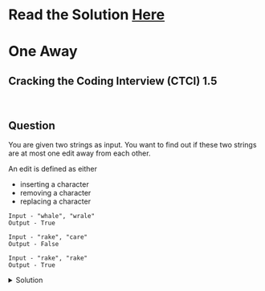 # Read the Solution [Here](https://quastor.org/cracking-the-coding-interview/arrays-and-strings/one-away)

# One Away

## Cracking the Coding Interview (CTCI) 1.5

<br />

## Question

You are given two strings as input. You want to find out if these two strings are at most one edit away from each other.

An edit is defined as either

- inserting a character
- removing a character
- replacing a character

```
Input - "whale", "wrale"
Output - True

Input - "rake", "care"
Output - False

Input - "rake", "rake"
Output - True
```

<details>
  <summary>Solution</summary>


We can first check the lengths of the two strings. If the lengths differ by more than 1, we can immediately return False since we can insert 1 character at most.

Then, we iterate through both strings and compare them character by character.

- if the characters are the same, continue on to the next character for both strings
- elif the characters are different and we haven't made an edit yet
  - if the lengths are the same
    - try replacing the char at string A with the char at string B
  - elif the lengths are different
    - try deleting one char from the longer string
  - make a note that we've made an edit
- elif the characters are different and we have made an edit
  - return False

```python
def oneAway(s1, s2):
    if abs(len(s1) - len(s2)) > 1:
        return False
    # p1 is pointer for s1
    # p2 is pointer for s2
    p1, p2 = 0, 0
    madeEdit = False
    while p1 < len(s1) and p2 < len(s2):
        if s1[p1] == s2[p2]:
            p1 += 1
            p2 += 1
        elif not madeEdit:
            madeEdit = True
            if len(s1) == len(s2):
                p1 += 1
                p2 += 1
                # this represents a replacement.
                # we "pretend" there's a replacement
                # and now we can view s1[p1] as equal
                # to s2[p2] and increment p1, p2
            elif len(s1) < len(s2):
                p2 += 1
                # we "delete" the char at p2
                # and increment p2 while not
                # incrementing p1
            elif len(s1) > len(s2):
                p1 += 1
                # same as above, except for p1 now
        else:
            return False
    return True
```

The time complexity is $$O(n)$$ where $$n$$ is the length of s1. That's because our loop is incrementing `p1` and `p2` (unless we have to make an edit, which can only happen at most once) and the lengths of `s1` and `s2` must be at most 1 apart, making them the same under Big O.

The space complexity is $$O(1)$$

</details>

